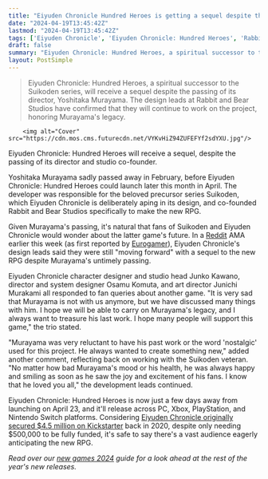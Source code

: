 ```yaml
---
title: "Eiyuden Chronicle Hundred Heroes is getting a sequel despite the passing of the throwback JRPG's director and studio co-founder"
date: "2024-04-19T13:45:42Z"
lastmod: "2024-04-19T13:45:42Z"
tags: ['Eiyuden Chronicle', 'Eiyuden Chronicle: Hundred Heroes', 'Rabbit and Bear Studios', 'RPG', 'Suikoden', 'Kickstarter']
draft: false
summary: "Eiyuden Chronicle: Hundred Heroes, a spiritual successor to the Suikoden series, will receive a sequel despite the passing of its director, Yoshitaka Murayama. The design leads at Rabbit and Bear Studios have confirmed that they will continue to work on the project, honoring Murayama's legacy."
layout: PostSimple
---
```

> Eiyuden Chronicle: Hundred Heroes, a spiritual successor to the Suikoden series, will receive a sequel despite the passing of its director, Yoshitaka Murayama. The design leads at Rabbit and Bear Studios have confirmed that they will continue to work on the project, honoring Murayama's legacy.


        <img alt="Cover" src="https://cdn.mos.cms.futurecdn.net/VYKvHiZ94ZUFEFYf2sdYXU.jpg"/>
        
Eiyuden Chronicle: Hundred Heroes will receive a sequel, despite the passing of its director and studio co-founder.

Yoshitaka Murayama sadly passed away in February, before Eiyuden Chronicle: Hundred Heroes could launch later this month in April. The developer was responsible for the beloved precursor series Suikoden, which Eiyuden Chronicle is deliberately aping in its design, and co-founded Rabbit and Bear Studios specifically to make the new RPG.

Given Murayama's passing, it's natural that fans of Suikoden and Eiyuden Chronicle would wonder about the latter game's future. In a [Reddit](https://www.reddit.com/r/JRPG/comments/1c4iuig/eiyuden_chronicle_hundred_her) AMA earlier this week (as first reported by [Eurogamer](https://www.eurogamer.net/eiyuden-chronicle-will-receive-a-sequel-despite-death-of-its-creator)), Eiyuden Chronicle's design leads said they were still "moving forward" with a sequel to the new RPG despite Murayama's untimely passing.

Eiyuden Chronicle character designer and studio head Junko Kawano, director and system designer Osamu Komuta, and art director Junichi Murakami all responded to fan queries about another game. "It is very sad that Murayama is not with us anymore, but we have discussed many things with him. I hope we will be able to carry on Murayama's legacy, and I always want to treasure his last work. I hope many people will support this game," the trio stated.

"Murayama was very reluctant to have his past work or the word 'nostalgic' used for this project. He always wanted to create something new," added another comment, reflecting back on working with the Suikoden veteran. "No matter how bad Murayama's mood or his health, he was always happy and smiling as soon as he saw the joy and excitement of his fans. I know that he loved you all," the development leads continued.

Eiyuden Chronicle: Hundred Heroes is now just a few days away from launching on April 23, and it'll release across PC, Xbox, PlayStation, and Nintendo Switch platforms. Considering [Eiyuden Chronicle originally secured $4.5 million on Kickstarter](https://www.gamesradar.com/suikoden-spiritual-successor-eiyuden-chronicle-hundred-heroes-secures-dollar45-million-on-kickstarter/) back in 2020, despite only needing $500,000 to be fully funded, it's safe to say there's a vast audience eagerly anticipating the new RPG.

*Read over our *[<em>new games 2024</em>](https://www.gamesradar.com/video-game-release-dates/)* guide for a look ahead at the rest of the year's new releases.*
        